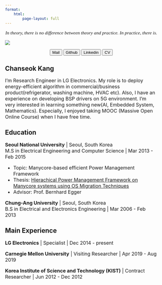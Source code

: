 ```yaml
---
format:
    html:
        page-layout: full
---
```


<p style="text-align: center; font-family: Brush Script MT; font-size: 1.1em">
*In theory, there is no difference between theory and practice. In practice, there is.*
</p>

::: {.grid}

::: {.g-col-4}
![](image/chanseok.jpg)

<p style="text-align: center;">
    <a href="mailto:kcsgoodboy@gmail.com"> <button type="button" class="btn btn-primary me-md-2 btn-sm">Mail</button></a>
    <a href="https://github.com/goodboychan"> <button type="button" class="btn btn-primary me-md-2 btn-sm">Github</button></a>
    <a href="https://www.linkedin.com/in/chanseokk/"><button type="button" class="btn btn-primary me-md-2 btn-sm">Linkedin</button></a>
    <a href="docs/resume_chanseok_20200804.pdf"><button type="button" class="btn btn-primary me-md-2 btn-sm">CV</button></a>
</p>

:::

::: {.g-col-8}

## Chanseok Kang

<font size="3">I’m Research Engineer in LG Electronics. My role is to deploy energy-efficient algorithm in commercial/business product(refrigerator, washing machine, HVAC etc). Also, I have an experience on developing BSP drivers on 5G environment. I’m very interested in learning something new(AI, Embedded System, Mathematics). Especially, I enjoyed taking MOOC (Massive Open Online Course) when I have free time. </font>


## Education
<font size="3">
**Seoul National University** | Seoul, South Korea <br />
M.S in Electrical Engineering and Computer Science | Mar 2013 - Feb 2015 <br />

- Topic: Manycore-based efficient Power Management Framework
- Thesis: [Hierachical Power Management Framework on Manycore systems using OS Migration Techniques](https://s-space.snu.ac.kr/bitstream/10371/123113/1/000000024733.pdf)
- Advisor: Prof. Bernhard Egger

**Chung-Ang University** | Seoul, South Korea <br />
B.S in Electrical and Electronics Engineering | Mar 2006 - Feb 2013 
</font>

## Main Experience
<font size="3">
**LG Electronics** | Specialist | Dec 2014 - present

**Carnegie Mellon University** | Visiting Researcher | Apr 2019 - Aug 2019

**Korea Institute of Science and Technology (KIST)** | Contract Researcher | Jun 2012 - Dec 2012
</font>
:::

:::


